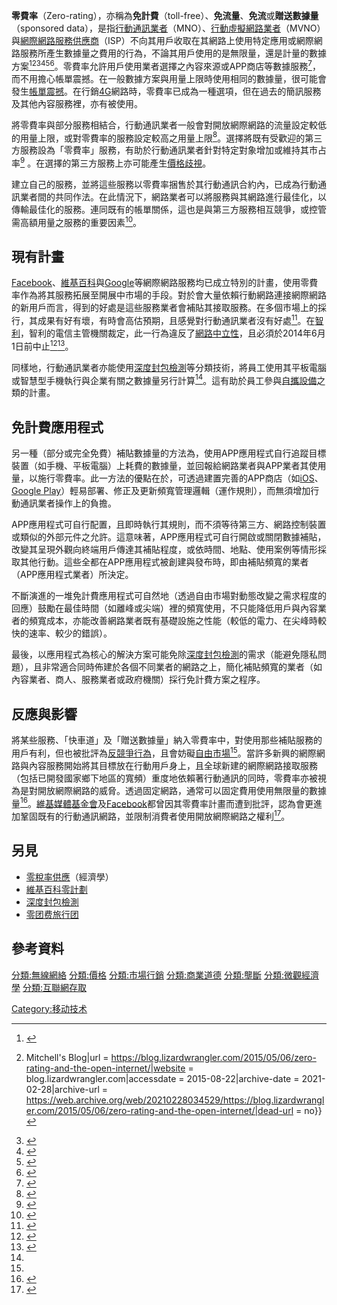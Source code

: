 '''零費率'''（Zero-rating），亦稱為'''免計費'''（toll-free）、'''免流量'''、'''免流'''或'''贈送數據量'''（sponsored data），是指[[行動通訊業者|行動通訊業者]]（MNO）、[[移動虛擬運營商|行動虛擬網路業者]]（MVNO）與[[網際網路服務供應商|網際網路服務供應商]]（ISP）不向其用戶收取在其網路上使用特定應用或網際網路服務所產生數據量之費用的行為，不論其用戶使用的是無限量，還是計量的數據方案<ref name="Fitchard1">{{cite web
|url = http://gigaom.com/2014/01/06/att-launches-sponsored-data-inviting-content-providers-to-pay-consumers-mobile-data-bills/
|title = AT&T launches "Sponsored Data," inviting content providers to pay consumers’ mobile data bills
|publisher = Gigaom
|last = Fitchard
|first = Kevin
|date = January 6, 2014
|accessdate = July 3, 2014
|archive-date = 2021-01-28
|archive-url = https://web.archive.org/web/20210128084104/https://gigaom.com/2014/01/06/att-launches-sponsored-data-inviting-content-providers-to-pay-consumers-mobile-data-bills/
|dead-url = no
}}</ref><ref>{{Cite web|title = Zero Rating and the Open Internet {{!}} Mitchell's Blog|url = https://blog.lizardwrangler.com/2015/05/06/zero-rating-and-the-open-internet/|website = blog.lizardwrangler.com|accessdate = 2015-08-22|archive-date = 2021-02-28|archive-url = https://web.archive.org/web/20210228034529/https://blog.lizardwrangler.com/2015/05/06/zero-rating-and-the-open-internet/|dead-url = no}}</ref><ref>{{Cite web|title = Zero rating poses a conundrum for net neutrality advocates around the world|url = http://www.techrepublic.com/article/zero-rating-poses-a-conundrum-for-net-neutrality-advocates-around-the-world/|accessdate = 2015-08-22|archive-date = 2020-11-11|archive-url = https://web.archive.org/web/20201111205026/https://www.techrepublic.com/article/zero-rating-poses-a-conundrum-for-net-neutrality-advocates-around-the-world/|dead-url = no}}</ref><ref>{{Cite web|title = Less than Zero — Backchannel|url = https://medium.com/backchannel/less-than-zero-199bcb05a868|website = Medium|accessdate = 2015-08-22|archive-date = 2021-05-07|archive-url = https://web.archive.org/web/20210507080928/https://medium.com/backchannel/less-than-zero-199bcb05a868|dead-url = yes}}</ref><ref>{{Cite web|title = Why 'zero rating' is the new battleground in net neutrality debate|url = http://www.cbc.ca/news/business/why-zero-rating-is-the-new-battleground-in-net-neutrality-debate-1.3015070|accessdate = 2015-08-23|archive-date = 2020-11-08|archive-url = https://web.archive.org/web/20201108102142/https://www.cbc.ca/news/business/why-zero-rating-is-the-new-battleground-in-net-neutrality-debate-1.3015070|dead-url = no}}</ref><ref>{{cite web | url=http://qz.com/5180/facebooks-plan-to-find-its-next-billion-users-convince-them-the-internet-and-facebook-are-the-same/ | title=Facebook’s plan to find its next billion users: convince them the internet and Facebook are the same | accessdate=2015-08-23 | archive-date=2021-05-09 | archive-url=https://web.archive.org/web/20210509175400/https://qz.com/5180/facebooks-plan-to-find-its-next-billion-users-convince-them-the-internet-and-facebook-are-the-same/ | dead-url=no }}</ref>。零費率允許用戶使用業者選擇之內容來源或APP商店等數據服務<ref>{{cite web
|url = http://www.medianama.com/2015/08/223-google-iamai-net-neutrality-india/
|title = Google joins Facebook in trying to prevent IAMAI from taking strong anti-Zero Rating stand
|publisher = Medianama
|last = Pahwa
|first = Nikhil
|date = August 20, 2015
|accessdate = August 23, 2015
|archive-date = 2021-05-05
|archive-url = https://web.archive.org/web/20210505055747/https://www.medianama.com/2015/08/223-google-iamai-net-neutrality-india/
|dead-url = no
}}</ref>，而不用擔心帳單震撼。在一般數據方案與用量上限時使用相同的數據量，很可能會發生[[帳單震撼|帳單震撼]]。在行銷[[4G|4G]]網路時，零費率已成為一種選項，但在過去的簡訊服務及其他內容服務裡，亦有被使用。

將零費率與部分服務相結合，行動通訊業者一般會對開放網際網路的流量設定較低的用量上限，或對零費率的服務設定較高之用量上限<ref>{{cite web
|url = http://dfmonitor.eu/insights/2014_june_ranking/
|title = Smartphone internet usage price ranking EU28 mobile network operators – Q1 2014
|publisher = Rewheel
|last = 
|first = 
|date = June 17, 2014
|accessdate = July 25, 2014
|archive-date = 2017-07-03
|archive-url = https://web.archive.org/web/20170703010907/http://dfmonitor.eu/insights/2014_june_ranking/
|dead-url = no
}}</ref>。選擇將既有受歡迎的第三方服務設為「零費率」服務，有助於行動通訊業者針對特定對象增加或維持其市占率<ref>
{{cite web
|url = http://www.cedmagazine.com/articles/2013/06/in-perspective-flexinets
|title = In Perspective: Flexinets
|publisher = CED
|last = Santo
|first = Brian
|date = June 5, 2014
|accessdate = July 3, 2014
|archive-url = https://web.archive.org/web/20150415152936/http://www.cedmagazine.com/articles/2013/06/in-perspective-flexinets
|archive-date = 2015-04-15
|dead-url = yes
}}
</ref> 。在選擇的第三方服務上亦可能產生[[價格歧視|價格歧視]]。

建立自己的服務，並將這些服務以零費率捆售於其行動通訊合約內，已成為行動通訊業者間的共同作法。在此情況下，網路業者可以將服務與其網路進行最佳化，以傳輸最佳化的服務。連同既有的帳單關係，這也是與第三方服務相互競爭，或控管需高額用量之服務的重要因素<ref name="Drossos1">{{cite web
|url = http://gigaom.com/2014/04/26/forget-fast-lanes-the-real-threat-for-net-neutrality-is-zero-rated-mobile-traffic/
|title = Forget fast lanes. The real threat for net-neutrality is zero-rated content
|publisher = Gigaom
|last = Drossos
|first = Antonios
|date = April 26, 2014
|accessdate = July 3, 2014
|archive-date = 2021-02-12
|archive-url = https://web.archive.org/web/20210212050624/https://gigaom.com/2014/04/26/forget-fast-lanes-the-real-threat-for-net-neutrality-is-zero-rated-mobile-traffic/
|dead-url = no
}}</ref>。

==現有計畫==
[[Facebook|Facebook]]、[[維基百科|維基百科]]與[[Google|Google]]等網際網路服務均已成立特別的計畫，使用零費率作為將其服務拓展至開展中市場的手段。對於會大量依賴行動網路連接網際網路的新用戶而言，得到的好處是這些服務業者會補貼其接取服務。在多個市場上的採行，其成果有好有壞，有時會高估預期，且感覺對行動通訊業者沒有好處<ref>{{cite web
|url = http://www.fiercewireless.com/europe/story/zero-rated-deals-ott-providers-can-no-longer-assume-carrier-will-pay/2014-02-11
|title = For zero-rated deals, OTT providers can no longer assume the carrier will pay
|last = Morris
|first = Anne
|publisher = Fierce Wireless Europe
|date = January 11, 2014
|accessdate = July 3, 2014
|archive-date = 2016-03-03
|archive-url = https://web.archive.org/web/20160303232824/http://www.fiercewireless.com/europe/story/zero-rated-deals-ott-providers-can-no-longer-assume-carrier-will-pay/2014-02-11
|dead-url = yes
}}</ref>。在[[智利|智利]]，智利的電信主管機關裁定，此一行為違反了[[網路中立性|網路中立性]]，且必須於2014年6月1日前中止<ref>{{cite web
|url = http://qz.com/215064/when-net-neutrality-backfires-chile-just-killed-free-access-to-wikipedia-and-facebook/
|title = Less than zero – When net neutrality backfires: Chile just killed free access to Wikipedia and Facebook
|last = Mirani
|first = Leo
|publisher = Quartz
|date = May 30, 2014
|accessdate = July 2, 2014
|archive-date = 2014-07-04
|archive-url = https://web.archive.org/web/20140704013448/http://qz.com/215064/when-net-neutrality-backfires-chile-just-killed-free-access-to-wikipedia-and-facebook/
|dead-url = no
}}</ref><ref>{{cite web
|url = http://techpresident.com/news/wegov/25090/face-chile-net-neutrality-v-human-right-facebook-wikipedia
|title = Face Off in Chile: Net Neutrality v. Human Right to Facebook & Wikipedia
|last = McKenzie
|first = Jessica
|date = June 2, 2014
|accessdate = July 2, 2014
|archive-date = 2014-07-05
|archive-url = https://web.archive.org/web/20140705155029/http://techpresident.com/news/wegov/25090/face-chile-net-neutrality-v-human-right-facebook-wikipedia
|dead-url = yes
}}</ref>。

同樣地，行動通訊業者亦能使用[[深度封包檢測|深度封包檢測]]等分類技術，將員工使用其平板電腦或智慧型手機執行與企業有關之數據量另行計算<ref name="Fitchard1" />。這有助於員工參與[[自攜設備|自攜設備]]之類的計畫。

==免計費應用程式==
另一種（部分或完全免費）補貼數據量的方法為，使用APP應用程式自行追蹤目標裝置（如手機、平板電腦）上耗費的數據量，並回報給網路業者與APP業者其使用量，以施行零費率。此一方法的優點在於，可透過建置完善的APP商店（如[[iOS|iOS]]、[[Google_Play|Google Play]]）輕易部署、修正及更新頻寬管理邏輯（運作規則），而無須增加行動通訊業者操作上的負擔。

APP應用程式可自行配置，且即時執行其規則，而不須等待第三方、網路控制裝置或類似的外部元件之允許。這意味著，APP應用程式可自行開啟或關閉數據補貼，改變其呈現外觀向終端用戶傳達其補貼程度，或依時間、地點、使用案例等情形採取其他行動。這些全都在APP應用程式被創建與發布時，即由補貼頻寬的業者（APP應用程式業者）所決定。

不斷演進的一堆免計費應用程式可自然地（透過自由市場對動態改變之需求程度的回應）鼓勵在最佳時間（如離峰或尖端）裡的頻寬使用，不只能降低用戶與內容業者的頻寬成本，亦能改善網路業者既有基礎設施之性能（較低的電力、在尖峰時較快的速率、較少的錯誤）。

最後，以應用程式為核心的解決方案可能免除[[深度封包檢測|深度封包檢測]]的需求（能避免隱私問題），且非常適合同時佈建於各個不同業者的網路之上，簡化補貼頻寬的業者（如內容業者、商人、服務業者或政府機關）採行免計費方案之程序。

==反應與影響==

將某些服務、「快車道」及「贈送數據量」納入零費率中，對使用那些補貼服務的用戶有利，但也被批評為[[反競爭行為|反競爭行為]]，且會妨礙[[自由市場|自由市場]]<ref name="Drossos1"/>。當許多新興的網際網路與內容服務開始將其目標放在行動用戶身上，且全球新建的網際網路接取服務（包括已開發國家鄉下地區的寬頻）重度地依賴著行動通訊的同時，零費率亦被視為是對開放網際網路的威脅。透過固定網路，通常可以固定費用使用無限量的數據量<ref>{{cite web
|url = http://www.theguardian.com/commentisfree/2014/jun/06/government-ruling-net-neutrality-america-europe-mobile
|title = A government ruled for net neutrality. Too bad it wasn't your government
|last = Gillmor
|first = Dan
|publisher = The Guardian
|date = June 6, 2014
|accessdate = July 25, 2014
|archive-date = 2020-12-19
|archive-url = https://web.archive.org/web/20201219194350/https://www.theguardian.com/commentisfree/2014/jun/06/government-ruling-net-neutrality-america-europe-mobile
|dead-url = no
}}</ref>。[[維基媒體基金會|維基媒體基金會]]及[[Facebook|Facebook]]都曾因其零費率計畫而遭到批評，認為會更進加鞏固既有的行動通訊網路，並限制消費者使用開放網際網路之權利<ref>{{cite web
|url = https://www.accessnow.org/blog/2014/08/08/wikipedia-zero-and-net-neutrality-wikimedia-turns-its-back-on-the-open
|title = Wikipedia Zero and net neutrality: Wikimedia turns its back on the open internet
|last = MacDonald
|first = Raegan
|publisher = access
|date = August 8, 2014
|accessdate = August 15, 2014
|archive-date = 2015-01-04
|archive-url = https://web.archive.org/web/20150104123623/https://www.accessnow.org/blog/2014/08/08/wikipedia-zero-and-net-neutrality-wikimedia-turns-its-back-on-the-open
|dead-url = no
}}</ref>。

==另見==
* [[零稅率供應|零稅率供應]]（經濟學）
* [[維基百科零計劃|維基百科零計劃]]
* [[深度封包檢測|深度封包檢測]]
* [[零团费旅行团|零团费旅行团]]

==參考資料==

{{Reflist}}

[[Category:移动技术|Category:移动技术]]
[[分類:無線網絡|分類:無線網絡]]
[[分類:價格|分類:價格]]
[[分類:市場行銷|分類:市場行銷]]
[[分類:商業道德|分類:商業道德]]
[[分類:壟斷|分類:壟斷]]
[[分類:微觀經濟學|分類:微觀經濟學]]
[[分類:互聯網存取|分類:互聯網存取]]